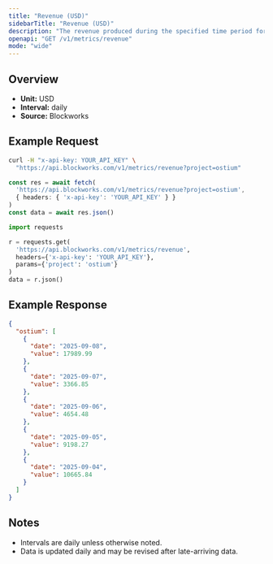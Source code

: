```yaml
---
title: "Revenue (USD)"
sidebarTitle: "Revenue (USD)"
description: "The revenue produced during the specified time period for given project."
openapi: "GET /v1/metrics/revenue"
mode: "wide"
---
```


## Overview

- **Unit:** USD
- **Interval:** daily
- **Source:** Blockworks

## Example Request

<CodeGroup>

```bash cURL
curl -H "x-api-key: YOUR_API_KEY" \
  "https://api.blockworks.com/v1/metrics/revenue?project=ostium"
```

```typescript TypeScript
const res = await fetch(
  'https://api.blockworks.com/v1/metrics/revenue?project=ostium',
  { headers: { 'x-api-key': 'YOUR_API_KEY' } }
)
const data = await res.json()
```

```python Python
import requests

r = requests.get(
  'https://api.blockworks.com/v1/metrics/revenue',
  headers={'x-api-key': 'YOUR_API_KEY'},
  params={'project': 'ostium'}
)
data = r.json()
```

</CodeGroup>

## Example Response

```json
{
  "ostium": [
    {
      "date": "2025-09-08",
      "value": 17989.99
    },
    {
      "date": "2025-09-07",
      "value": 3366.85
    },
    {
      "date": "2025-09-06",
      "value": 4654.48
    },
    {
      "date": "2025-09-05",
      "value": 9198.27
    },
    {
      "date": "2025-09-04",
      "value": 10665.84
    }
  ]
}
```

## Notes
- Intervals are daily unless otherwise noted.
- Data is updated daily and may be revised after late-arriving data.
